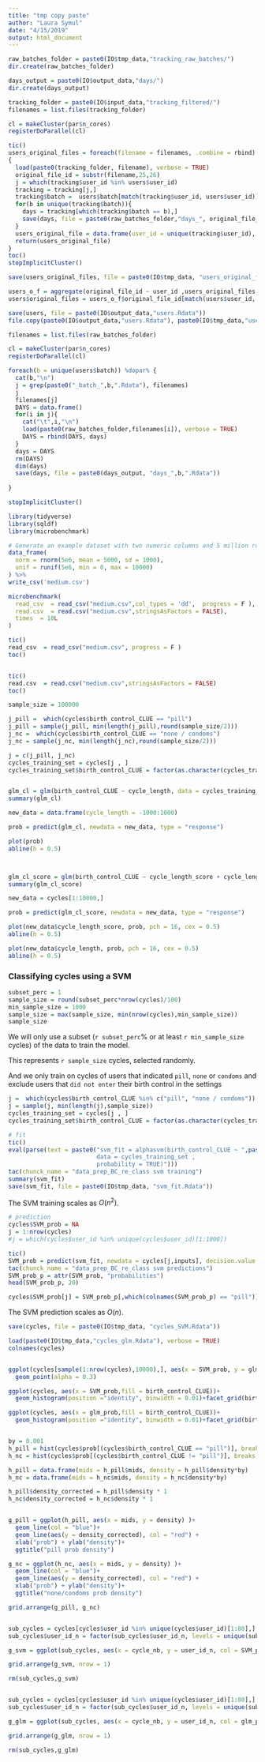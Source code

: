 ```yaml
---
title: "tmp copy paste"
author: "Laura Symul"
date: "4/15/2019"
output: html_document
---
```




```r

raw_batches_folder = paste0(IO$tmp_data,"tracking_raw_batches/")
dir.create(raw_batches_folder)

days_output = paste0(IO$output_data,"days/")
dir.create(days_output)

```


```r

tracking_folder = paste0(IO$input_data,"tracking_filtered/")
filenames = list.files(tracking_folder)

cl = makeCluster(par$n_cores)
registerDoParallel(cl)

tic()
users_original_files = foreach(filename = filenames, .combine = rbind) %dopar% 
{
  load(paste0(tracking_folder, filename), verbose = TRUE)
  original_file_id = substr(filename,25,26)
  j = which(tracking$user_id %in% users$user_id)
  tracking = tracking[j,]
  tracking$batch =  users$batch[match(tracking$user_id, users$user_id)]
  for(b in unique(tracking$batch)){
    days = tracking[which(tracking$batch == b),]
    save(days, file = paste0(raw_batches_folder,"days_", original_file_id,"_batch_",b,".Rdata"))
  }
  users_original_file = data.frame(user_id = unique(tracking$user_id), original_file_id = original_file_id)
  return(users_original_file)
}
toc()
stopImplicitCluster()

save(users_original_files, file = paste0(IO$tmp_data, "users_original_files.Rdata"))


```

```r

users_o_f = aggregate(original_file_id ~ user_id ,users_original_files, paste0, collapse = ",")
users$original_files = users_o_f$original_file_id[match(users$user_id, users_o_f$user_id)]

save(users, file = paste0(IO$output_data,"users.Rdata"))
file.copy(paste0(IO$output_data,"users.Rdata"), paste0(IO$tmp_data,"users_after_filtering_days.Rdata"), overwrite = TRUE)

```




```r

filenames = list.files(raw_batches_folder)

cl = makeCluster(par$n_cores)
registerDoParallel(cl)

foreach(b = unique(users$batch)) %dopar% {
  cat(b,"\n")
  j = grep(paste0("_batch_",b,".Rdata"), filenames)
  j
  filenames[j]
  DAYS = data.frame()
  for(i in j){
    cat("\t",i,"\n")
    load(paste0(raw_batches_folder,filenames[i]), verbose = TRUE)
    DAYS = rbind(DAYS, days)
  }
  days = DAYS
  rm(DAYS)
  dim(days)
  save(days, file = paste0(days_output, "days_",b,".Rdata"))
  
}

stopImplicitCluster()
```

```r

library(tidyverse)
library(sqldf)
library(microbenchmark)

# Generate an example dataset with two numeric columns and 5 million rows
data_frame(
  norm = rnorm(5e6, mean = 5000, sd = 1000),
  unif = runif(5e6, min = 0, max = 10000)
) %>%
write_csv('medium.csv')

microbenchmark(
  read_csv  = read_csv("medium.csv",col_types = 'dd',  progress = F ),
  read.csv  = read.csv("medium.csv",stringsAsFactors = FALSE),
  times  = 10L
)

tic()
read_csv  = read_csv("medium.csv", progress = F )
toc()


tic()
read.csv  = read.csv("medium.csv",stringsAsFactors = FALSE)
toc()

```



```r

sample_size = 100000

j_pill =  which(cycles$birth_control_CLUE == "pill")
j_pill = sample(j_pill, min(length(j_pill),round(sample_size/2)))
j_nc =  which(cycles$birth_control_CLUE == "none / condoms")
j_nc = sample(j_nc, min(length(j_nc),round(sample_size/2)))

j = c(j_pill, j_nc)
cycles_training_set = cycles[j , ]
cycles_training_set$birth_control_CLUE = factor(as.character(cycles_training_set$birth_control_CLUE), levels = c("pill", "none / condoms"))


glm_cl = glm(birth_control_CLUE ~ cycle_length, data = cycles_training_set, family = "binomial")
summary(glm_cl)

new_data = data.frame(cycle_length = -1000:1000)

prob = predict(glm_cl, newdata = new_data, type = "response")

plot(prob)
abline(h = 0.5)



glm_cl_score = glm(birth_control_CLUE ~ cycle_length_score + cycle_length, data = cycles_training_set, family = "binomial")
summary(glm_cl_score)

new_data = cycles[1:10000,]

prob = predict(glm_cl_score, newdata = new_data, type = "response")

plot(new_data$cycle_length_score, prob, pch = 16, cex = 0.5)
abline(h = 0.5)

plot(new_data$cycle_length, prob, pch = 16, cex = 0.5)
abline(h = 0.5)

```



### Classifying cycles using a SVM


```r
subset_perc = 1
sample_size = round(subset_perc*nrow(cycles)/100)
min_sample_size = 1000
sample_size = max(sample_size, min(nrow(cycles),min_sample_size))
sample_size
```

We will only use a subset (`r subset_perc`% or at least `r min_sample_size` cycles) of the data to train the model.

This represents `r sample_size` cycles, selected randomly.

And we only train on cycles of users that indicated `pill`, `none` or `condoms` and exclude users that `did not enter` their birth control in the settings

```r
j =  which(cycles$birth_control_CLUE %in% c("pill", "none / condoms"))
j = sample(j, min(length(j),sample_size))
cycles_training_set = cycles[j , ]
cycles_training_set$birth_control_CLUE = factor(as.character(cycles_training_set$birth_control_CLUE), levels = c("pill", "none / condoms"))

# fit
tic()
eval(parse(text = paste0("svm_fit = alphasvm(birth_control_CLUE ~ ",paste(inputs, collapse = " + "),", 
                         data = cycles_training_set , 
                         probability = TRUE)")))
tac(chunck_name = "data_prep_BC_re_class svm training")
summary(svm_fit)
save(svm_fit, file = paste0(IO$tmp_data, "svm_fit.Rdata"))
```

The SVM training scales as $O(n^2)$.





```r

# prediction
cycles$SVM_prob = NA
j = 1:nrow(cycles)
#j = which(cycles$user_id %in% unique(cycles$user_id)[1:1000])

tic()
SVM_prob = predict(svm_fit, newdata = cycles[j,inputs], decision.value = TRUE, probability = TRUE)
tac(chunck_name = "data_prep_BC_re_class svm predictions")
SVM_prob_p = attr(SVM_prob, "probabilities")
head(SVM_prob_p, 20)

cycles$SVM_prob[j] = SVM_prob_p[,which(colnames(SVM_prob_p) == "pill")]

```
The SVM prediction scales as $O(n)$.


```r
save(cycles, file = paste0(IO$tmp_data, "cycles_SVM.Rdata"))
```


```r

load(paste0(IO$tmp_data,"cycles_glm.Rdata"), verbose = TRUE)
colnames(cycles)


ggplot(cycles[sample(1:nrow(cycles),10000),], aes(x = SVM_prob, y = glm_prob, col = birth_control_CLUE))+
  geom_point(alpha = 0.3)

ggplot(cycles, aes(x = SVM_prob,fill = birth_control_CLUE))+
  geom_histogram(position ="identity", binwidth = 0.01)+facet_grid(birth_control_CLUE~.)

ggplot(cycles, aes(x = glm_prob,fill = birth_control_CLUE))+
  geom_histogram(position ="identity", binwidth = 0.01)+facet_grid(birth_control_CLUE~.)


by = 0.001
h_pill = hist(cycles$prob[(cycles$birth_control_CLUE == "pill")], breaks = seq(0-by/2,1+by/2,by = by), plot = TRUE)
h_nc = hist(cycles$prob[(cycles$birth_control_CLUE != "pill")], breaks = seq(0-by/2,1+by/2,by = by), plot = TRUE)

h_pill = data.frame(mids = h_pill$mids, density = h_pill$density*by)
h_nc = data.frame(mids = h_nc$mids, density = h_nc$density*by)

h_pill$density_corrected = h_pill$density * 1 
h_nc$density_corrected = h_nc$density * 1


g_pill = ggplot(h_pill, aes(x = mids, y = density) )+ 
  geom_line(col = "blue")+
  geom_line(aes(y = density_corrected), col = "red") + 
  xlab("prob") + ylab("density")+
  ggtitle("pill prob density")

g_nc = ggplot(h_nc, aes(x = mids, y = density) )+ 
  geom_line(col = "blue")+
  geom_line(aes(y = density_corrected), col = "red") + 
  xlab("prob") + ylab("density")+
  ggtitle("none/condoms prob density")

grid.arrange(g_pill, g_nc)


sub_cycles = cycles[cycles$user_id %in% unique(cycles$user_id)[1:80],]
sub_cycles$user_id_n = factor(sub_cycles$user_id_n, levels = unique(sub_cycles$user_id_n[order(sub_cycles$birth_control_CLUE)]))

g_svm = ggplot(sub_cycles, aes(x = cycle_nb, y = user_id_n, col = SVM_prob)) + geom_point() + facet_grid(birth_control_CLUE ~ ., scale = "free_y")+ scale_color_gradient2(low = cols$NC, high = cols$pill, mid = "gray90", midpoint = 0.5)+theme(legend.position="right")

grid.arrange(g_svm, nrow = 1)

rm(sub_cycles,g_svm)


sub_cycles = cycles[cycles$user_id %in% unique(cycles$user_id)[1:80],]
sub_cycles$user_id_n = factor(sub_cycles$user_id_n, levels = unique(sub_cycles$user_id_n[order(sub_cycles$birth_control_CLUE)]))

g_glm = ggplot(sub_cycles, aes(x = cycle_nb, y = user_id_n, col = glm_prob)) + geom_point() + facet_grid(birth_control_CLUE ~ ., scale = "free_y")+ scale_color_gradient2(low = cols$NC, high = cols$pill, mid = "gray90", midpoint = 0.5)+theme(legend.position="right")

grid.arrange(g_glm, nrow = 1)

rm(sub_cycles,g_glm)





```




